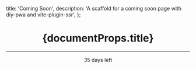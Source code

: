   title: 'Coming Soon',
  description:
    'A scaffold for a coming soon page with diy-pwa and vite-plugin-ssr',
};

<Header />
<Main>
  <h1 className="w3-jumbo w3-animate-top">{documentProps.title}</h1>
  <hr className="w3-border-grey" />
  <p className="w3-large w3-center">35 days left</p>
</Main>
<Footer />
